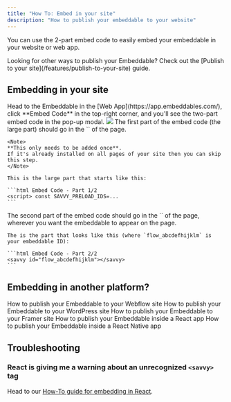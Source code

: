 ```yaml
---
title: "How To: Embed in your site"
description: "How to publish your embeddable to your website"
---
```


You can use the 2-part embed code to easily embed your embeddable in your website or web app.

<Tip>
  Looking for other ways to publish your Embeddable? Check out the [Publish to your site](/features/publish-to-your-site) guide.
</Tip>

## Embedding in your site

<Steps>
  <Step title="Grab the embed code" titleSize="h3">
    Head to the Embeddable in the [Web App](https://app.embeddables.com/), click **Embed Code** in the top-right corner,
    and you'll see the two-part embed code in the pop-up modal.
    <Frame>
      <img src="https://assets.embeddables.com/2025-04-1011_18708467466947587.12.05.gif" />
    </Frame>
  </Step>
  <Step title="Insert the first part in the Head">
    The first part of the embed code (the large part) should go in the `<HEAD>` of the page.

    <Note>
    **This only needs to be added once**.
    If it's already installed on all pages of your site then you can skip this step.
    </Note>

    This is the large part that starts like this:

    ```html Embed Code - Part 1/2
    <script> const SAVVY_PRELOAD_IDS=...
    ```

  </Step>
  <Step title="Insert the second part in the Body">
    The second part of the embed code should go in the `<BODY>` of the page, wherever you want the embeddable to appear on the page.

    The is the part that looks like this (where `flow_abcdefhijklm` is your embeddable ID):

    ```html Embed Code - Part 2/2
    <savvy id="flow_abcdefhijklm"></savvy>
    ```

  </Step>
</Steps>

## Embedding in another platform?

<CardGroup cols={2}>
  <Card title="How To: Embed in a Webflow site" icon="webflow" href="/how-to/embed-in-your-webflow-site">
    How to publish your Embeddable to your Webflow site
  </Card>
  <Card title="How To: Embed in a WordPress site" icon="wordpress" href="/how-to/embed-in-your-wordpress-site">
    How to publish your Embeddable to your WordPress site
  </Card>
  <Card title="How To: Embed in a Framer site" icon="framer" href="/how-to/embed-in-your-framer-site">
    How to publish your Embeddable to your Framer site
  </Card>
  <Card title="How To: Embed in a React app" icon="react" href="/how-to/embed-in-react">
    How to publish your Embeddable inside a React app
  </Card>
  <Card
    title="How To: Embed in a React Native app"
    icon="mobile-screen-button"
    href="/how-to/embed-in-react-native"
  >
    How to publish your Embeddable inside a React Native app
  </Card>
</CardGroup>

## Troubleshooting

### React is giving me a warning about an unrecognized `<savvy>` tag

Head to our [How-To guide for embedding in React](/how-to/embed-in-react).
